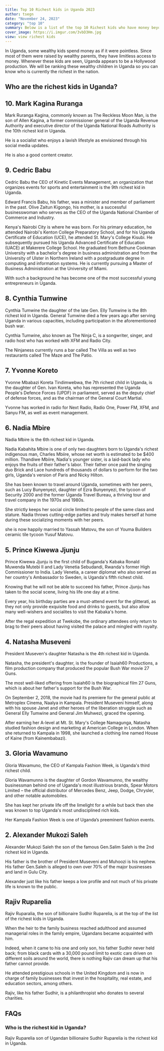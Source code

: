 ```yaml
---
title: Top 10 Richest kids in Uganda 2023
author: tsegn
date: "November 24, 2023"
category: "top 10"
summary: Below is a list of the top 10 Richest kids who have money beyond their age. The list is well-vented to bring you only the richest kids in Uganda.
cover_image: https://i.imgur.com/3vbD3Hm.jpg
view: view richest kids
---
```


In Uganda, some wealthy kids spend money as if it were pointless. Since most of them were raised by wealthy parents, they have limitless access to money. Whenever these kids are seen, Uganda appears to be a Hollywood production. We will be ranking these wealthy children in Uganda so you can know who is currently the richest in the nation.

## Who are the richest kids in Uganda?

<AdsComponent />

## 10. Mark Kagina Ruranga

Mark Ruranga Kagina, commonly known as The Reckless Moon Man, is the son of Allen Kagina, a former commissioner general of the Uganda Revenue Authority and executive director of the Uganda National Roads Authority is the 10th richest kid in Uganda.

He is a socialist who enjoys a lavish lifestyle as envisioned through his social media updates.

He is also a good content creator.

## 9. Cedric Babu

Cedric Babu the CEO of Kinetic Events Management, an organization that organizes events for sports and entertainment is the 9th richest kid in Uganda.

Edward Francis Babu, his father, was a minister and member of parliament in the past. Olive Zaitun Kigongo, his mother, is a successful businesswoman who serves as the CEO of the Uganda National Chamber of Commerce and Industry.

Kenya's Nairobi City is where he was born. For his primary education, he attended Nairobi's Kenton College Preparatory School, and for his Uganda Certificate of Education (UCE), he attended St. Mary's College Kisubi. He subsequently pursued his Uganda Advanced Certificate of Education (UACE) at Makerere College School. He graduated from Bethune Cookman University with a bachelor's degree in business administration and from the University of Ulster in Northern Ireland with a postgraduate degree in computing and information systems. He is currently pursuing a Master of Business Administration at the University of Miami.

With such a background he has become one of the most successful young entrepreneurs in Uganda.

<AdsComponent />

## 8. Cynthia Tumwine

Cynthia Tumwine the daughter of the late Gen. Elly Tumwine is the 8th richest kid in Uganda.
General Tumwine died a few years ago after serving Uganda in various capacities, including participation in the aforementioned bush war.

Cynthia Tumwine, also known as The Ninja C, is a songwriter, singer, and radio host who has worked with XFM and Radio City.

The Ninjaness currently runs a bar called The Villa as well as two restaurants called The Maze and The Patio.

## 7. Yvonne Koreto

Yvonne Mbabazi Koreta Tindimwebwa, the 7th richest child in Uganda, is the daughter of Gen. Ivan Koreta, who has represented the Uganda People's Defence Forces (UPDF) in parliament, served as the deputy chief of defense forces, and as the chairman of the General Court Martial.

Yvonne has worked in radio for Next Radio, Radio One, Power FM, XFM, and Sanyu FM, as well as event management.

<AdsComponent />

## 6. Nadia Mbire

Nadia Mbire is the 6th richest kid in Uganda.

Nadia Kabahita Mbire is one of only two daughters born to Uganda's richest indigenous man, Charles Mbiire, whose net worth is estimated to be $400 million. Thandiwe Mbiire, Nadia's younger sister, is a laid-back lady who enjoys the fruits of their father's labor. Their father once paid the singing duo Brick and Lace hundreds of thousands of dollars to perform for the two girls, Uganda's version of Paris and Nicky Hilton.

She has been known to travel around Uganda, sometimes with her peers, such as Lucy Bunyenyezi, daughter of Ezra Bunyenyezi, the tycoon of Security 2000 and the former Uganda Travel Bureau, a thriving tour and travel company in the 1970s and 1980s.

She strictly keeps her social circle limited to people of the same class and stature. Nadia throws cutting-edge parties and truly makes herself at home during these socializing moments with her peers.

she is now happily married to Yassah Matovu, the son of Youma Builders ceramic tile tycoon Yusuf Matovu.

## 5. Prince Kiwewa Jjunju

Prince Kiwewa Jjunju is the first child of Buganda's Kabaka Ronald Muwenda Mutebi II and Lady Venetia Sebudandi, Rwanda's former High Commissioner to India. Lady Venetia, a career diplomat who also served as her country's Ambassador to Sweden, is Uganda's fifth richest child.

Knowing that he will not be able to succeed his father, Prince Jjunju has taken to the social scene, living his life one day at a time.

Every year, his birthday parties are a must-attend event for the glitterati, as they not only provide exquisite food and drinks to guests, but also allow many well-wishers and socialites to visit the Kabaka's home.

After the regal expedition at Twekobe, the ordinary attendees only return to brag to their peers about having visited the palace and mingled with royalty.

<AdsComponent />

## 4. Natasha Museveni

President Museven's daughter Natasha is the 4th richest kid in Uganda.

Natasha, the president's daughter, is the founder of Isaiah60 Productions, a film production company that produced the popular Bush War movie 27 Guns.

The most well-liked offering from Isaiah60 is the biographical film 27 Guns, which is about her father's support for the Bush War.

On September 2, 2018, the movie had its premiere for the general public at Metroplex Cinema, Naalya in Kampala. President Museveni himself, along with his spouse Janet and other heroes of the liberation struggle such as General Elly Tumwine and General Jim Muhwezi, graced the opening.

After earning her A-level at Mt. St. Mary's College Namagunga, Natasha studied fashion design and marketing at American College in London. When she returned to Kampala in 1998, she launched a clothing line named House of Kaine (from Kainembabazi).

## 3. Gloria Wavamuno

Gloria Wavamuno, the CEO of Kampala Fashion Week, is Uganda's third richest child.

Gloria Wavamunno is the daughter of Gordon Wavamunno, the wealthy businessman behind one of Uganda's most illustrious brands, Spear Motors Limited – the official distributor of Mercedes Benz, Jeep, Dodge, Chrysler, and other notable automobiles.

She has kept her private life off the limelight for a while but back then she was known to top Uganda's most undisciplined rich kids.

Her Kampala Fashion Week is one of Uganda’s preeminent fashion events.

<AdsComponent />

## 2. Alexander Mukozi Saleh

Alexander Mukozi Saleh the son of the famous Gen.Salim Saleh is the 2nd richest kid in Uganda.

His father is the brother of President Museveni and Muhoozi is his nephew. His father Gen.Saleh is alleged to own over 70% of the major businesses and land in Gulu City.

Alexander just like his father keeps a low profile and not much of his private life is known to the public.

## Rajiv Ruparelia

Rajiv Ruparalia, the son of billionaire Sudhir Ruparelia, is at the top of the list of the richest kids in Uganda.

When the heir to the family business reached adulthood and assumed managerial roles in the family empire, Ugandans became acquainted with him.

Indeed, when it came to his one and only son, his father Sudhir never held back; from black cards with a 30,000 pound limit to exotic cars driven on different soils around the world, there is nothing Rajiv can dream up that his father cannot provide.

He attended prestigious schools in the United Kingdom and is now in charge of family businesses that invest in the hospitality, real estate, and education sectors, among others.

Rajiv, like his father Sudhir, is a philanthropist who donates to several charities.

## FAQs

### Who is the richest kid in Uganda?

Rajiv Ruparelia son of Ugandan billionaire Sudhir Ruparelia is the richest kid in Uganda.

